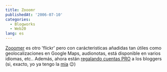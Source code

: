 ```yaml
---
title: Zooomr
publishedAt: '2006-07-10'
categories:
  - Blogworks
  - Web20
lang: es
---
```


[Zooomer](http://beta.zooomr.com/) es otro 'flickr' pero con carácteristicas añadidas tan útiles como geolocalizaciones en Google Maps, audionotas, está disponible en varios idiomas, etc.. Además, ahora están [regalando cuentas PRO](http://www.genbeta.com/archivos/2006/07/10-zooomr-ofrece-cuentas-pro-grat.php) a los bloggers (si, exacto, yo ya tengo la [mia](http://beta.zooomr.com/photos/1152491122_0373) 😉)
